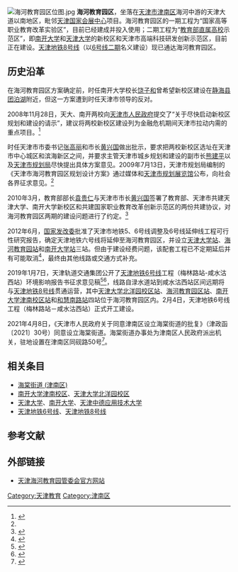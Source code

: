 [[File:海河教育园区位图.jpg|thumb]]
'''海河教育园区'''，坐落在[[天津市|天津市]][[津南区|津南区]]海河中游的天津大道以南地区，毗邻[[天津国家会展中心|天津国家会展中心]]项目。海河教育园区的一期工程为“国家高等职业教育改革实验区”，目前已经建成并投入使用；二期工程为“[[教育部直属高校|教育部直属高校]]示范区”，即[[南开大学|南开大学]]和[[天津大学|天津大学]]的新校区和天津市高端科技研发创新示范区，目前正在建设。[[天津地铁8号线|天津地铁8号线]]（以[[天津地铁6号线|6号线二期]]名义建设）现已通达海河教育园区。

== 历史沿革 ==
在海河教育园区方案确定前，时任南开大学校长[[饶子和|饶子和]]曾希望新校区建设在[[静海县|静海县]][[团泊湖|团泊湖]]附近，但这一方案遭到时任天津市领导的反对。

2008年11月28日，天大、南开两校向[[天津市人民政府|天津市人民政府]]提交了“关于尽快启动新校区规划和建设的请示”，建议将两校新校区建设列为金融危机期间天津市拉动内需的重点项目。<ref name="天津大学新校区建设大事记">{{cite web| url=http://www.tju.edu.cn/newscenter/ztlm/xxqghgzzt/201008/t20100804_35430.htm| title=天津大学新校区建设大事记| publisher=天津大学| accessdate=2013-04-10| deadurl=yes| archiveurl=https://web.archive.org/web/20160304190243/http://www.tju.edu.cn/newscenter/ztlm/xxqghgzzt/201008/t20100804_35430.htm| archivedate=2016-03-04}}</ref>

时任天津市市委书记[[张高丽|张高丽]]和市长[[黄兴国|黄兴国]]做出批示，要求把两校新校区选址在天津市中心城区和滨海新区之间，并要求主管天津市城乡规划和建设的副市长[[熊建平|熊建平]]以及[[天津市规划局|天津市规划局]]尽快提出具体方案意见。2009年7月13日，天津市规划局编制的《天津市海河教育园区规划设计方案》通过媒体和[[天津市规划展览馆|天津市规划展览馆]]公布，向社会各界征求意见。<ref name="天津大学新校区建设大事记" />

2010年3月，教育部部长[[袁贵仁|袁贵仁]]与天津市市长[[黄兴国|黄兴国]]签署了教育部、天津市共建天津大学、南开大学新校区和共建国家职业教育改革创新示范区的两份共建协议，对海河教育园区两期的建设问题进行了约定。<ref>{{cite web| url=http://www.022net.com/2010/3-8/436120182499659.html| title=教育部将与天津市共建南开大学、天津大学新校区| publisher=人民网| accessdate=2012年11月21日| deadurl=yes| archiveurl=https://web.archive.org/web/20100414190715/http://www.022net.com/2010/3-8/436120182499659.html| archivedate=2010年4月14日}}</ref>

2012年6月，[[国家发展与改革委员会|国家发改委]]批准了天津市地铁5、6号线调整及6号线延伸线工程可行性研究报告，确定天津地铁六号线将延伸至海河教育园区，并设立[[天津大学北洋园校区站|天津大学站]]、[[海河教育园站|海河教育园站]]和[[南开大学津南校区站|南开大学站]]三站。但由于建设经费问题，该配套工程已不定期延后并有可能取消<ref>{{cite news|url=http://news.enorth.com.cn/system/2013/12/06/011512426.shtml|title=地铁6号线市区段后年建成 “O”形左半环先建成|publisher=北方网|date=2013-12-06|accessdate=2013-12-09|archive-date=2013-12-12|archive-url=https://web.archive.org/web/20131212074958/http://news.enorth.com.cn/system/2013/12/06/011512426.shtml|dead-url=no}}</ref>，最终由其他线路或交通方式补充。

2019年1月7日，天津轨道交通集团公开了[[天津地铁6号线|天津地铁6号线]]工程（梅林路站-咸水沽西站）环境影响报告书征求意见稿<ref>{{cite web |title=天津地铁6号线工程（梅林路站-咸水沽西站）环境影响报告书征求意见稿信息公开 |url=http://www.tjgdjt.com/xinwen/content_20202.htm |website=天津轨道交通集团 |date=2019-01-07 |accessdate=2019-01-13 }}{{Dead link|date=2019年4月 |bot=InternetArchiveBot |fix-attempted=yes }}</ref><ref>{{cite web |title=天津地铁6号线工程（梅林路站-咸水沽西站）环境影响报告书（征求意见稿） |url=http://www.tjgdjt.com/touzi/img/site2/20190107/1803734483021d9d754f03.pdf |website=天津轨道交通集团 |date=2019-01-07 |accessdate=2019-01-13 |archive-date=2019-01-13 |archive-url=https://web.archive.org/web/20190113232219/http://www.tjgdjt.com/touzi/img/site2/20190107/1803734483021d9d754f03.pdf |dead-url=no }}</ref>，线路自渌水道站到咸水沽西站区间远期将与[[天津地铁8号线|天津地铁8号线]]贯通运营，其中[[天津大学北洋园校区站|天津大学北洋园校区站]]、[[海河教育园区站|海河教育园区站]]、[[南开大学津南校区站|南开大学津南校区站]]和[[和慧南路站|和慧南路站]]四站位于海河教育园区内。2月4日，天津地铁6号线工程（梅林路站－咸水沽西站）正式开工建设。

2021年4月8日，《天津市人民政府关于同意津南区设立海棠街道的批复》（津政函〔2021〕30号）同意设立海棠街道。海棠街道办事处为津南区人民政府派出机关，驻地设置在津南区同砚路50号<ref>{{cite web |title=天津市人民政府关于同意津南区设立海棠街道的批复 |url=http://www.tj.gov.cn/zwgk/szfwj/tjsrmzf/202104/t20210412_5422664.html |website=天津市人民政府 |accessdate=2022-01-24}}</ref>。

== 相关条目 ==
* [[海棠街道_(津南区)|海棠街道 (津南区)]]
* [[南开大学津南校区|南开大学津南校区]]、[[天津大学北洋园校区|天津大学北洋园校区]]
* [[天津大学|天津大学]]、[[南开大学|南开大学]]、[[天津中德应用技术大学|天津中德应用技术大学]]
* [[天津地铁6号线|天津地铁6号线]]、[[天津地铁8号线|天津地铁8号线]]

== 参考文献 ==
{{Reflist}}

== 外部链接 ==
*[https://web.archive.org/web/20130314155017/http://www.thep.gov.cn/index/main.jsp 天津海河教育园管委会官方网站]
[[Category:天津教育|Category:天津教育]]
[[Category:津南区|Category:津南区]]